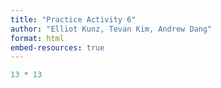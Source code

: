 ```yaml
---
title: "Practice Activity 6"
author: "Elliot Kunz, Tevan Kim, Andrew Dang"
format: html
embed-resources: true
---
```


```r
13 * 13
```

